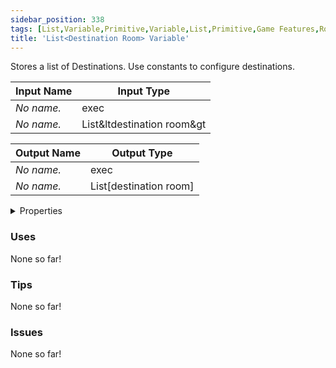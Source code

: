 ```yaml
---
sidebar_position: 338
tags: [List,Variable,Primitive,Variable,List,Primitive,Game Features,Room Flow]
title: 'List<Destination Room> Variable'
---
```


Stores a list of Destinations. Use constants to configure destinations.




<EsbSvg />

| Input Name | Input Type |
|-----------|-----------|
| *No name.* | exec |
| *No name.* | List&ltdestination room&gt |

| Output Name | Output Type |
|-----------|-----------|
| *No name.* | exec |
| *No name.* | List[destination room] |


<details>
  <summary>Properties</summary>
  <div>
    <div>
    <table>
      <thead>
        <tr>
          <th>Is beta required?</th>
          <th>❌</th>
        </tr>
        <tr>
          <th>Is this chip a trolling risk?</th>
          <th>❌</th>
        </tr>
        <tr>
          <th>Is this chip a role assignment risk?</th>
          <th>❌</th>
        </tr>
        <tr>
          <th>Chip UUID</th>
          <th>fff164aa-d775-4d67-a6b0-d1396cb74161</th>
        </tr>
      </thead>
    </table>
    </div>
  </div>
</details>

### Uses

None so far!

### Tips

None so far!

### Issues

None so far!